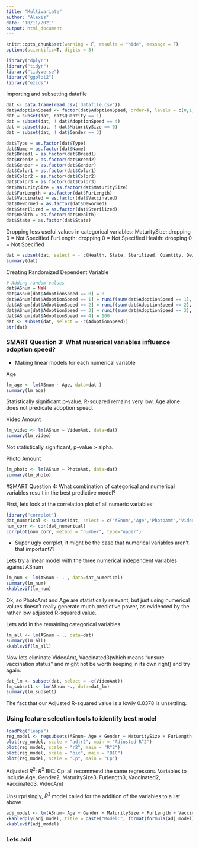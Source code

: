 ```yaml
---
title: "Multivariate"
author: "Alexis"
date: "10/11/2021"
output: html_document
---
```


```r
knitr::opts_chunk$set(warning = F, results = "hide", message = F)
options(scientific=T, digits = 3) 
```

```r
library("dplyr")
library("tidyr")
library("tidyverse")
library("ggplot2")
library("ezids")

```


Importing and subsetting datafile
```r
dat <- data.frame(read.csv('datafile.csv'))
dat$AdoptionSpeed <- factor(dat$AdoptionSpeed, order=T, levels = c(0,1,2,3,4))
dat = subset(dat, dat$Quantity == 1)
dat = subset(dat, ! dat$AdoptionSpeed == 4)
dat = subset(dat, ! dat$MaturitySize == 0)
dat = subset(dat, ! dat$Gender == 3)

dat$Type = as.factor(dat$Type)
dat$Name = as.factor(dat$Name)
dat$Breed1 = as.factor(dat$Breed1)
dat$Breed2 = as.factor(dat$Breed2)
dat$Gender = as.factor(dat$Gender)
dat$Color1 = as.factor(dat$Color1)
dat$Color2 = as.factor(dat$Color2)
dat$Color3 = as.factor(dat$Color3)
dat$MaturitySize = as.factor(dat$MaturitySize)
dat$FurLength = as.factor(dat$FurLength)
dat$Vaccinated = as.factor(dat$Vaccinated)
dat$Dewormed = as.factor(dat$Dewormed)
dat$Sterilized = as.factor(dat$Sterilized)
dat$Health = as.factor(dat$Health)
dat$State = as.factor(dat$State)
```

Dropping less useful values in categorical variables:
MaturitySize: dropping 0 = Not Specified
FurLength: dropping 0 = Not Specified
Health: dropping 0 = Not Specified

```r
dat = subset(dat, select = - c(Health, State, Sterilized, Quantity, Dewormed, Color1, Color2, Color3, Breed1, Breed2, Fee, RescuerID, Name, Description, PetID, Type))
summary(dat)
```

Creating Randomized Dependent Variable

```r
# Adding random values
dat$ASnum = NaN
dat$ASnum[dat$AdoptionSpeed == 0] = 0
dat$ASnum[dat$AdoptionSpeed == 1] = runif(sum(dat$AdoptionSpeed == 1), 1, 7)
dat$ASnum[dat$AdoptionSpeed == 2] = runif(sum(dat$AdoptionSpeed == 2), 8, 30)
dat$ASnum[dat$AdoptionSpeed == 3] = runif(sum(dat$AdoptionSpeed == 3), 31, 90)
dat$ASnum[dat$AdoptionSpeed == 4] = 100
dat <- subset(dat, select = -c(AdoptionSpeed))
str(dat)
```

### SMART Question 3: What numerical variables influence adoption speed?
- Making linear models for each numerical variable

Age


```r
lm_age <- lm(ASnum ~ Age, data=dat )
summary(lm_age)
```
Statistically significant p-value, R-squared remains very low, Age alone does not predicate adoption speed.

Video Amount
```r
lm_video <- lm(ASnum ~ VideoAmt, data=dat)
summary(lm_video)
```
Not statistically significant, p-value > alpha. 

Photo Amount
```r
lm_photo <- lm(ASnum ~ PhotoAmt, data=dat)
summary(lm_photo)
```


#SMART Question 4:
What combination of categorical and numerical variables result in the best predictive model?

First, lets look at the correlation plot of all numeric variables:

```r
library("corrplot")
dat_numerical <- subset(dat, select = c('ASnum','Age','PhotoAmt','VideoAmt'))
num_corr <- cor(dat_numerical)
corrplot(num_corr, method = "number", type="upper")

```

- Super ugly corrplot, it might be the case that numerical variables aren't that important??

Lets try a linear model with the three numerical independent variables against ASnum

```r
lm_num <- lm(ASnum ~ . , data=dat_numerical)
summary(lm_num)
xkablevif(lm_num)

```
Ok, so PhotoAmt and Age are statistically relevant, but just using numerical values doesn't really generate much predictive power, as evidenced by the rather low adjusted R-squared value.

Lets add in the remaining categorical variables
```r
lm_all <- lm(ASnum ~ ., data=dat)
summary(lm_all)
xkablevif(lm_all)
```

Now lets eliminate VideoAmt, Vaccinated3(which means "unsure vaccination status" and might not be worth keeping in its own right) and try again.
```r
dat_lm <- subset(dat, select = -c(VideoAmt))
lm_subset1 <- lm(ASnum ~., data=dat_lm)
summary(lm_subset1)
```
The fact that our Adjusted R-squared value is a lowly 0.0378 is unsettling. 

### Using feature selection tools to identify best model
```r
loadPkg("leaps")
reg_model <- regsubsets(ASnum~ Age + Gender + MaturitySize + FurLength + Vaccinated + VideoAmt + PhotoAmt, data = dat, nbest = 2, method = 'exhaustive')
plot(reg_model, scale = "adjr2", main = "Adjusted R^2")
plot(reg_model, scale = "r2", main = "R^2")
plot(reg_model, scale = "bic", main = "BIC") 
plot(reg_model, scale = "Cp", main = "Cp")
```

Adjusted $R^2$:
$R^2$
BIC:
Cp: all recommend the same regressors.
Variables to include Age, Gender2, MaturitySize3, Furlength3, Vaccinated2, Vaccinated3, VideoAmt

Unsurprisingly, $R^2$ model called for the addition of the variables to a list above

```r
adj_model <- lm(ASnum~ Age + Gender + MaturitySize + FurLength + Vaccinated + VideoAmt, data=dat)
xkabledply(adj_model, title = paste("Model:", format(formula(adj_model)) ) )
xkablevif(adj_model)
```

### Lets add


